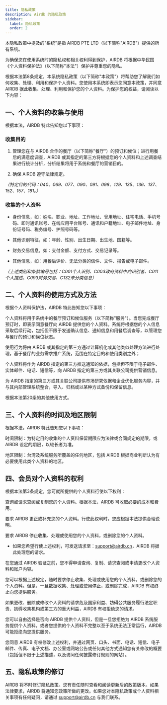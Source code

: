 ```yaml
---
title: 隐私政策
description: Airdb 的隐私政策
sidebar:
  label: 隐私政策
  order: 2
---
```


本隐私政策中提及的"系统"是指 AIRDB PTE LTD（以下简称"AIRDB"）提供的所有系统。

为确保您在使用系统时的隐私权和相关权利得到保护，AIRDB 将根据中华民国《个人资料保护法》（以下简称"本法"）保护并尊重您的隐私。

根据本法第8条规定，本系统隐私政策（以下简称"本政策"）将帮助您了解我们如何收集、处理、利用和保护个人资料。您使用本系统即表示您同意本政策，并同意 AIRDB 据此收集、处理、利用和保护您的个人资料。为保护您的权益，请阅读以下内容：

## 一、个人资料的收集与使用
根据本法，AIRDB 特此告知您以下事项：

### 收集目的

1. 管理您在与 AIRDB 合作的餐厅（以下简称"餐厅"）的预订和候位；进行用餐后的满意度调查，AIRDB 或其指定的第三方将根据您的个人资料和上述调查结果进行统计分析，分析结果将用于系统和餐厅的营销目的。

2. 确保 AIRDB 遵守法律规定。

*（特定目的代码：040、069、077、090、091、098、129、135、136、137、152、157、181。）*

### 收集的个人资料

* 身份信息，如：姓名、职业、地址、工作地址、曾用地址、住宅电话、手机号码、即时通讯账号、在线应用平台账号、通讯和户籍地址、电子邮件地址、身份证号码、税务编号、护照号码等。

* 其他识别特征，如：年龄、性别、出生日期、出生地、国籍等。

* 财务交易信息，如：支付金额、支付方式、交易记录等。

* 其他信息，如：用餐后评价、无法分类的信件、文件、报告或电子邮件。

*（上述类别和条款编号包括：C001个人识别、C003政府资料中的识别者、C011个人描述、C093财务交易、C132未分类信息）*

## 二、个人资料的使用方式及方法
根据个人资料保护法，AIRDB 特此告知您以下事项：

个人资料将用于系统中的餐厅预订和候位服务（以下简称"服务"）。当您完成餐厅预订时，即表示同意餐厅向 AIRDB 提供您的个人资料。系统将根据您的个人信息采取后续行动，包括但不限于发送确认信息、通知信息和用餐后调查等，以管理您与餐厅的预订和候位状态。

使用行为将由 AIRDB 或其指定的第三方通过计算机化或其他类似处理方法进行处理，基于餐厅的业务需求推广系统，范围在特定目的和使用类别之外；

个人资料将作为 AIRDB 指定的第三方推送通知的依据，包括但不限于电子邮件、实体邮件、电话、短信等，向 AIRDB 指定的第三方或其关联公司提供营销信息。

为 AIRDB 指定的第三方或其关联公司提供市场研究依据和企业优化服务内容，并与其内部管理系统整合，导入、归档或以某种方式备份和保留信息。

根据本法第20条的其他使用方式。

## 三、个人资料的时间及地区限制
根据本法，AIRDB 特此告知您以下事项：

时间限制：为特定目的收集的个人资料保留期限应为法律或合同规定的期限，或 AIRDB 设定的期限，以较长者为准。

地区限制：台湾及系统服务所覆盖的任何地区，包括 AIRDB 根据商业判断认为有必要使用此类个人资料的地区。

## 四、会员对个人资料的权利
根据本法第3条规定，您可就所提供的个人资料行使以下权利：

查询或请求查阅或复制您的个人资料。根据本法，AIRDB 可收取必要的成本和费用。

要求 AIRDB 更正或补充您的个人资料。行使此权利时，您应根据本法提供合理说明。

要求 AIRDB 停止收集、处理或使用您的个人资料，或删除您的个人资料。
* 如果您希望行使上述权利，可发送请求至：support@airdb.cn，AIRDB 将据此处理您的请求。

在您通过 AIRDB 验证之前，您不得申请查询、复制、请求查阅或申请更改个人资料和账户内容。

您可以根据上述规定，随时要求停止收集、处理或使用您的个人资料，或删除您的个人资料。但是，一旦数据收集、处理或使用停止，或删除完成，AIRDB 有权终止向您提供服务。

如果更改、删除或修改个人资料的请求危及国家利益、妨碍公共服务履行法定职责、妨碍收集机构或第三方的重大利益，AIRDB 有权拒绝您的请求。

您可以自由选择是否向 AIRDB 提供个人资料，但是一旦您拒绝为 AIRDB 系统服务提供个人资料，或者您提供的个人资料不完整以至于系统无法正常运行，AIRDB 可能拒绝向您提供服务。

您同意 AIRDB 有权修改上述权利，并通过网页、口头、书面、电话、短信、电子邮件、传真、电子文档、办公室或网站公告或任何其他方式通知您有关修改的概要（包括但不限于上述描述，以及访问任何披露修订规则的网站）。

## 五、隐私政策的修订
AIRDB 将不时修订隐私政策。您有责任随时查看和阅读更新后的政策版本。如果法律要求，AIRDB 将通知您政策所做的更改。如果您对本隐私政策或个人资料相关事项有任何疑问，请通过 support@airdb.cn 与我们联系。

